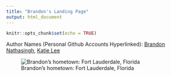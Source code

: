 ```yaml
---
title: "Brandon's Landing Page"
output: html_document
---
```


```r
knitr::opts_chunk$set(echo = TRUE)
```

Author Names (Personal Github Accounts Hyperlinked): [Brandon Nathasingh](https://github.com/bnathasingh), [Katie Lee](https://github.com/katielee38)

![Brandon's hometown: Fort Lauderdale, Florida](https://upload.wikimedia.org/wikipedia/commons/thumb/5/5d/Skyline_of_Fort_Lauderdale%2C_Nov-15.jpg/500px-Skyline_of_Fort_Lauderdale%2C_Nov-15.jpg)